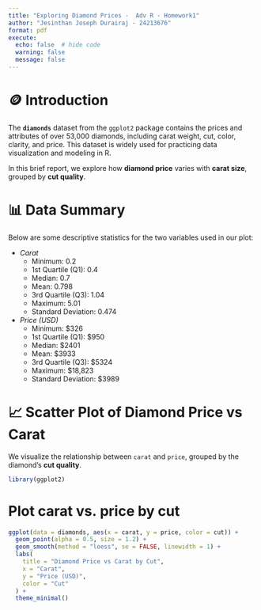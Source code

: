 ```yaml
---
title: "Exploring Diamond Prices -  Adv R - Homework1"
author: "Jesinthan Joseph Durairaj - 24213676"
format: pdf
execute:
  echo: false  # hide code
  warning: false
  message: false
---
```


# 🪙 Introduction

The **`diamonds`** dataset from the `ggplot2` package contains the prices and attributes of over 53,000 diamonds, including carat weight, cut, color, clarity, and price. This dataset is widely used for practicing data visualization and modeling in R.

In this brief report, we explore how **diamond price** varies with **carat size**, grouped by **cut quality**.

# 📊 Data Summary

Below are some descriptive statistics for the two variables used in our plot:

- *Carat*  
	- Minimum: 0.2
	- 1st Quartile (Q1): 0.4
	- Median: 0.7
	- Mean: 0.798
	- 3rd Quartile (Q3): 1.04
	- Maximum: 5.01
	- Standard Deviation: 0.474

- *Price (USD)*  
 	- Minimum: $326
	- 1st Quartile (Q1): $950
	- Median: $2401
	- Mean: $3933
	- 3rd Quartile (Q3): $5324
	- Maximum: $18,823
	- Standard Deviation: $3989

# 📈 Scatter Plot of Diamond Price vs Carat

We visualize the relationship between `carat` and `price`, grouped by the diamond's **cut quality**.


```r
library(ggplot2)
```

# Plot carat vs. price by cut

```r
ggplot(data = diamonds, aes(x = carat, y = price, color = cut)) +
  geom_point(alpha = 0.5, size = 1.2) +
  geom_smooth(method = "loess", se = FALSE, linewidth = 1) +
  labs(
    title = "Diamond Price vs Carat by Cut",
    x = "Carat",
    y = "Price (USD)",
    color = "Cut"
  ) +
  theme_minimal()
```

